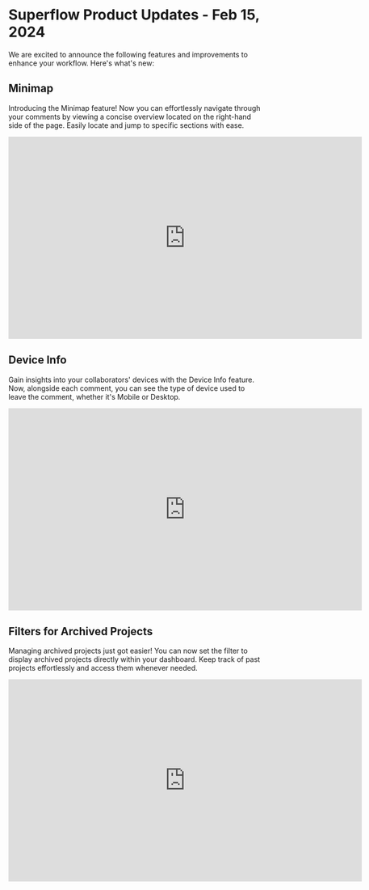 # Superflow Product Updates - Feb 15, 2024

We are excited to announce the following features and improvements to enhance your workflow. Here's what's new:


## Minimap

Introducing the Minimap feature! Now you can effortlessly navigate through your comments by viewing a concise overview located on the right-hand side of the page. Easily locate and jump to specific sections with ease.

<Frame>
<iframe width="700px" height="400px" src="https://www.youtube.com/embed/W-aMXMleYVw?si=g-jdcn5LH9X0xEBZ" title="YouTube video player" frameBorder="0" allow="accelerometer; autoplay; clipboard-write; encrypted-media; gyroscope; picture-in-picture; web-share" allowfullscreen></iframe>
</Frame>

## Device Info

Gain insights into your collaborators' devices with the Device Info feature. Now, alongside each comment, you can see the type of device used to leave the comment, whether it's Mobile or Desktop.

<Frame>
<iframe width="700px" height="400px" src="https://www.youtube.com/embed/nqiRtbQZKDU?si=RAEn0zW47Px4YGzc" title="YouTube video player" frameBorder="0" allow="accelerometer; autoplay; clipboard-write; encrypted-media; gyroscope; picture-in-picture; web-share" allowfullscreen></iframe>
</Frame>

## Filters for Archived Projects

Managing archived projects just got easier! You can now set the filter to display archived projects directly within your dashboard. Keep track of past projects effortlessly and access them whenever needed.

<Frame>
<iframe width="700px" height="400px" src="https://www.youtube.com/embed/28VKo-U75Xo?si=3hJNinoGDaUjhYmH" title="YouTube video player" frameBorder="0" allow="accelerometer; autoplay; clipboard-write; encrypted-media; gyroscope; picture-in-picture; web-share" allowfullscreen></iframe>
</Frame>